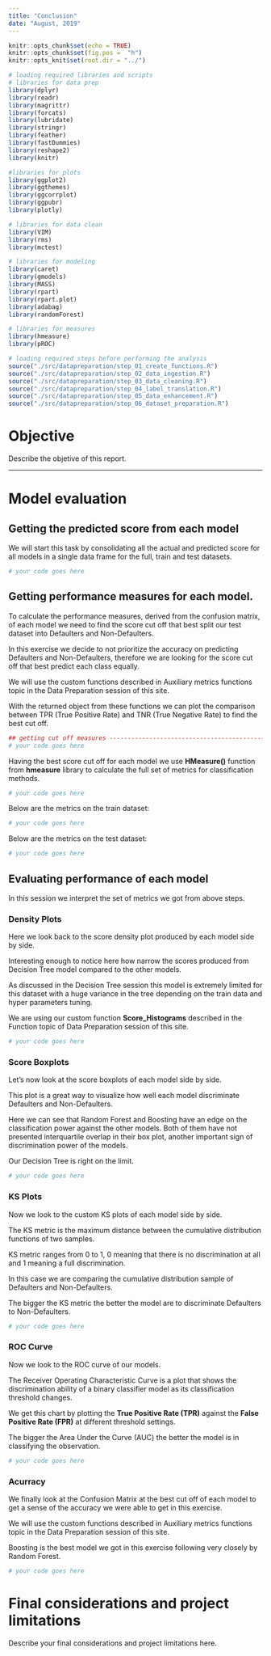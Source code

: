 ```yaml
---
title: "Conclusion"
date: "August, 2019"
---
```


```r
knitr::opts_chunk$set(echo = TRUE)
knitr::opts_chunk$set(fig.pos =  "h")
knitr::opts_knit$set(root.dir = "../")

# loading required libraries and scripts
# libraries for data prep
library(dplyr)
library(readr)
library(magrittr)
library(forcats)
library(lubridate)
library(stringr)
library(feather)
library(fastDummies)
library(reshape2)
library(knitr)

#libraries for plots
library(ggplot2)
library(ggthemes)
library(ggcorrplot)
library(ggpubr)
library(plotly)

# libraries for data clean
library(VIM)
library(rms)
library(mctest)

# libraries for modeling
library(caret)
library(gmodels)
library(MASS)
library(rpart)
library(rpart.plot)
library(adabag)
library(randomForest)

# libraries for measures
library(hmeasure)
library(pROC)
```

```r
# loading required steps before performing the analysis
source("./src/datapreparation/step_01_create_functions.R")
source("./src/datapreparation/step_02_data_ingestion.R")
source("./src/datapreparation/step_03_data_cleaning.R")
source("./src/datapreparation/step_04_label_translation.R")
source("./src/datapreparation/step_05_data_enhancement.R")
source("./src/datapreparation/step_06_dataset_preparation.R")
```

# Objective

Describe the objetive of this report.

*******************************************************************************

# Model evaluation

## Getting the predicted score from each model

We will start this task by consolidating all the actual and predicted score for all models in a single data frame for the full, train and test datasets.

```r
# your code goes here
```

## Getting performance measures for each model.

To calculate the performance measures, derived from the confusion matrix, of each model we need to find the score cut off that best split our test dataset into Defaulters and Non-Defaulters.

In this exercise we decide to not prioritize the accuracy on predicting Defaulters and Non-Defaulters, therefore we are looking for the score cut off that best predict each class equally.

We will use the custom functions described in Auxiliary metrics functions topic in the Data Preparation session of this site.

With the returned object from these functions we can plot the comparison between TPR (True Positive Rate) and TNR (True Negative Rate) to find the best cut off.

```r
## getting cut off measures -----------------------------------------------------------------
# your code goes here
```

Having the best score cut off for each model we use **HMeasure()** function from **hmeasure** library to calculate the full set of metrics for classification methods.

```r
# your code goes here
```

Below are the metrics on the train dataset:
```r
# your code goes here
```

Below are the metrics on the test dataset:
```r
# your code goes here
```

## Evaluating performance of each model

In this session we interpret the set of metrics we got from above steps.

### Density Plots

Here we look back to the score density plot produced by each model side by side.

Interesting enough to notice here how narrow the scores produced from Decision Tree model compared to the other models.

As discussed in the Decision Tree session this model is extremely limited for this dataset with a huge variance in the tree depending on the train data and hyper parameters tuning.

We are using our custom function **Score_Histograms** described in the Function topic of Data Preparation session of this site.

```r
# your code goes here
```

### Score Boxplots

Let's now look at the score boxplots of each model side by side.

This plot is a great way to visualize how well each model discriminate Defaulters and Non-Defaulters.

Here we can see that Random Forest and Boosting have an edge on the classification power against the other models. Both of them have not presented interquartile overlap in their box plot, another important sign of discrimination power of the models.

Our Decision Tree is right on the limit.

```r
# your code goes here
```

### KS Plots

Now we look to the custom KS plots of each model side by side.

The KS metric is the maximum distance between the cumulative distribution functions of two samples.

KS metric ranges from 0 to 1, 0 meaning that there is no discrimination at all and 1 meaning a full discrimination.

In this case we are comparing the cumulative distribution sample of Defaulters and Non-Defaulters.

The bigger the KS metric the better the model are to discriminate Defaulters to Non-Defaulters.

```r
# your code goes here
```

### ROC Curve

Now we look to the ROC curve of our models.

The Receiver Operating Characteristic Curve is a plot that shows the discrimination ability of a binary classifier model as its classification threshold changes.

We get this chart by plotting the **True Positive Rate (TPR)** against the **False Positive Rate (FPR)** at different threshold settings.

The bigger the Area Under the Curve (AUC) the better the model is in classifying the observation.

```r
# your code goes here
```

### Acurracy

We finally look at the Confusion Matrix at the best cut off of each model to get a sense of the accuracy we were able to get in this exercise.

We will use the custom functions described in Auxiliary metrics functions topic in the Data Preparation session of this site.

Boosting is the best model we got in this exercise following very closely by Random Forest.

```r
# your code goes here
```

# Final considerations and project limitations

Describe your final considerations and project limitations here.
